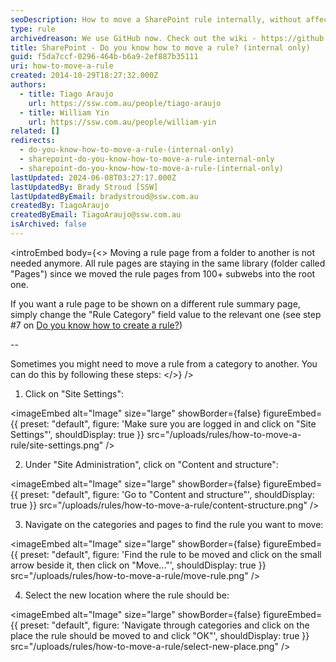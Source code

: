 ```yaml
---
seoDescription: How to move a SharePoint rule internally, without affecting its visibility on other pages.
type: rule
archivedreason: We use GitHub now. Check out the wiki - https://github.com/SSWConsulting/SSW.Rules.Content/wiki
title: SharePoint - Do you know how to move a rule? (internal only)
guid: f5da7ccf-0296-464b-b6a9-2ef887b35111
uri: how-to-move-a-rule
created: 2014-10-29T18:27:32.000Z
authors:
  - title: Tiago Araujo
    url: https://ssw.com.au/people/tiago-araujo
  - title: William Yin
    url: https://ssw.com.au/people/william-yin
related: []
redirects:
  - do-you-know-how-to-move-a-rule-(internal-only)
  - sharepoint-do-you-know-how-to-move-a-rule-internal-only
  - sharepoint-do-you-know-how-to-move-a-rule-(internal-only)
lastUpdated: 2024-06-08T03:27:17.000Z
lastUpdatedBy: Brady Stroud [SSW]
lastUpdatedByEmail: bradystroud@ssw.com.au
createdBy: TiagoAraujo
createdByEmail: TiagoAraujo@ssw.com.au
isArchived: false
---
```


<introEmbed
  body={<>
Moving a rule page from a folder to another is not needed anymore. All rule pages are staying in the same library (folder called "Pages") since we moved the rule pages from 100+ subwebs into the root one.

If you want a rule page to be shown on a different rule summary page, simply change the "Rule Category" field value to the relevant one (see step #7 on [Do you know how to create a rule?](/how-to-create-a-rule))

--

Sometimes you might need to move a rule from a category to another. You can do this by following these steps:
  </>}
/>
1. Click on "Site Settings":


<imageEmbed
  alt="Image"
  size="large"
  showBorder={false}
  figureEmbed={{
    preset: "default",
    figure: 'Make sure you are logged in and click on "Site Settings"',
    shouldDisplay: true
  }}
  src="/uploads/rules/how-to-move-a-rule/site-settings.png"
/>

2. Under "Site Administration", click on "Content and structure":


<imageEmbed
  alt="Image"
  size="large"
  showBorder={false}
  figureEmbed={{
    preset: "default",
    figure: 'Go to "Content and structure"',
    shouldDisplay: true
  }}
  src="/uploads/rules/how-to-move-a-rule/content-structure.png"
/>

3. Navigate on the categories and pages to find the rule you want to move:


<imageEmbed
  alt="Image"
  size="large"
  showBorder={false}
  figureEmbed={{
    preset: "default",
    figure: 'Find the rule to be moved and click on the small arrow beside it, then click on "Move..."',
    shouldDisplay: true
  }}
  src="/uploads/rules/how-to-move-a-rule/move-rule.png"
/>

4. Select the new location where the rule should be:


<imageEmbed
  alt="Image"
  size="large"
  showBorder={false}
  figureEmbed={{
    preset: "default",
    figure: 'Navigate through categories and click on the place the rule should be moved to and click "OK"',
    shouldDisplay: true
  }}
  src="/uploads/rules/how-to-move-a-rule/select-new-place.png"
/>
